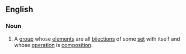 ==English==
{{wikipedia}}
===Noun===
{{en-noun}}
#{{mathematics}} A [[group]] whose [[element]]s are all [[bijections]] of some [[set]] with itself and whose [[operation]] is [[composition]].